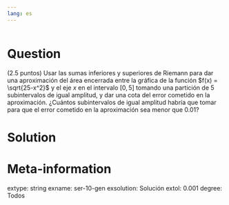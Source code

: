 ```yaml
---
lang: es
---
```


```r
```

Question
========
(2.5 puntos) Usar las sumas inferiores y superiores de Riemann para dar una aproximación del área encerrada entre la gráfica de la función $f(x) = \sqrt{25-x^2}$ y el eje $x$ en el intervalo $[0,5]$ tomando una partición de 5 subintervalos de igual amplitud, y dar una cota del error cometido en la aproximación. ¿Cuántos subintervalos de igual amplitud habría que tomar para que el error cometido en la aproximación sea menor que $0.01$?

Solution
========



Meta-information
================
extype: string
exname: ser-10-gen
exsolution: Solución
extol: 0.001
degree: Todos
